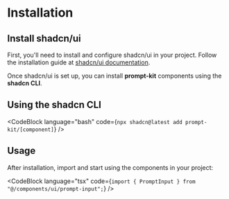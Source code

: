 # Installation

## Install shadcn/ui

First, you'll need to install and configure shadcn/ui in your project. Follow the installation guide at [shadcn/ui documentation](https://ui.shadcn.com/docs/installation).

Once shadcn/ui is set up, you can install **prompt-kit** components using the **shadcn CLI**.

## Using the shadcn CLI

<CodeBlock
  language="bash"
  code={`npx shadcn@latest add prompt-kit/[component]`}
/>

## Usage

After installation, import and start using the components in your project:

<CodeBlock
  language="tsx"
  code={`import { PromptInput } from "@/components/ui/prompt-input";`}
/>
